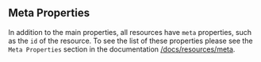 ## Meta Properties

In addition to the main properties, all resources have `meta` properties, such
as the `id` of the resource. To see the list of these properties please see the 
`Meta Properties` section in the documentation [/docs/resources/meta](/docs/resources/meta).